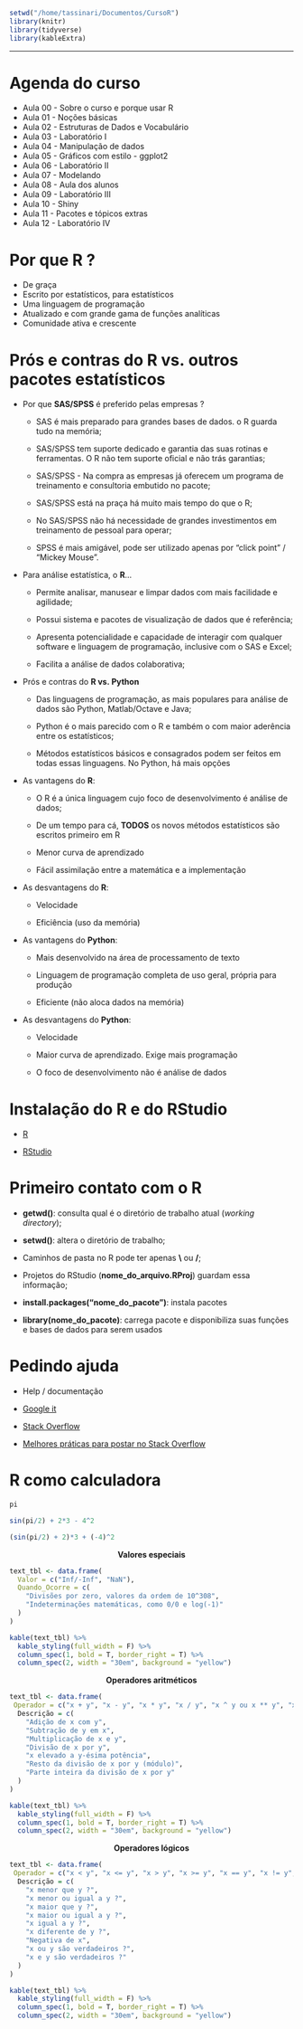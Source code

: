 
```r

setwd("/home/tassinari/Documentos/CursoR")
library(knitr)
library(tidyverse)
library(kableExtra)

```

---

# **Agenda do curso**

- Aula 00 - Sobre o curso e porque usar R
- Aula 01 - Noções básicas
- Aula 02 - Estruturas de Dados e Vocabulário
- Aula 03 - Laboratório I
- Aula 04 - Manipulação de dados
- Aula 05 - Gráficos com estilo - ggplot2
- Aula 06 - Laboratório II
- Aula 07 - Modelando
- Aula 08 - Aula dos alunos
- Aula 09 - Laboratório III
- Aula 10 - Shiny
- Aula 11 - Pacotes e tópicos extras
- Aula 12 - Laboratório IV


# **Por que R ?**

- De graça
- Escrito por estatísticos, para estatísticos
- Uma linguagem de programação
- Atualizado e com grande gama de funções analíticas
- Comunidade ativa e crescente

# **Prós e contras do R vs. outros pacotes estatísticos**

- Por que **SAS/SPSS** é preferido pelas empresas ?

    - SAS é mais preparado para grandes bases de dados. o R guarda tudo na memória;

    - SAS/SPSS tem suporte dedicado e garantia das suas rotinas e ferramentas. O R não tem suporte oficial e não trás garantias;
    
    - SAS/SPSS - Na compra as empresas já oferecem um programa de treinamento e consultoria embutido no pacote;

    - SAS/SPSS está na praça há muito mais tempo do que o R;
    
    - No SAS/SPSS não há necessidade de grandes investimentos em treinamento de pessoal para operar;
    
    - SPSS é mais amigável, pode ser utilizado apenas por "click point" / "Mickey Mouse".
    
- Para análise estatística, o **R**…

    - Permite analisar, manusear e limpar dados com mais facilidade e agilidade;
    
    - Possui sistema e pacotes de visualização de dados que é referência;
    
    - Apresenta potencialidade e capacidade de interagir com qualquer software e linguagem de programação, inclusive com o SAS e Excel;
    
    - Facilita a análise de dados colaborativa;
    
- Prós e contras do **R vs. Python**
    
    - Das linguagens de programação, as mais populares para análise de dados são Python, Matlab/Octave e Java;
    
    - Python é o mais parecido com o R e também o com maior aderência entre os estatísticos;
    
    - Métodos estatísticos básicos e consagrados podem ser feitos em todas essas linguagens. No Python, há mais opções
    
- As vantagens do **R**:

    - O R é a única linguagem cujo foco de desenvolvimento é análise de dados;
    
    -  De um tempo para cá, **TODOS** os novos métodos estatísticos são escritos primeiro em R
    
    - Menor curva de aprendizado
    
    - Fácil assimilação entre a matemática e a implementação

- As desvantagens do **R**:

    - Velocidade
    
    - Eficiência (uso da memória)
    
- As vantagens do **Python**:

    - Mais desenvolvido na área de processamento de texto
    
    - Linguagem de programação completa de uso geral, própria para produção
    
    - Eficiente (não aloca dados na memória)
    
- As desvantagens do **Python**:

    - Velocidade
    
    - Maior curva de aprendizado. Exige mais programação
    
    - O foco de desenvolvimento não é análise de dados

# **Instalação do R e do RStudio**


- [R](https://cran.r-project.org/)


- [RStudio](https://www.rstudio.com/)


# **Primeiro contato com o R**

- **getwd()**: consulta qual é o diretório de trabalho atual (*working directory*);

- **setwd()**: altera o diretório de trabalho;

- Caminhos de pasta no R pode ter apenas **\\** ou **/**;

- Projetos do RStudio (**nome_do_arquivo.RProj**) guardam essa informação;

- **install.packages("nome_do_pacote")**: instala pacotes

- **library(nome_do_pacote)**: carrega pacote e disponibiliza suas funções e bases de dados para serem usados


# **Pedindo ajuda**

- Help / documentação

- [Google it](http://lmgtfy.com/?q=logistic+regression+R)

- [Stack Overflow](https://stackoverflow.com/)

- [Melhores práticas para postar no Stack Overflow](https://stackoverflow.com/help/how-to-ask)


# **R como calculadora**


```r
pi

sin(pi/2) + 2*3 - 4^2

(sin(pi/2) + 2)*3 + (-4)^2

```

<center>**Valores especiais**</center>

```r

text_tbl <- data.frame(
  Valor = c("Inf/-Inf", "NaN"),
  Quando_Ocorre = c(
    "Divisões por zero, valores da ordem de 10^308",
    "Indeterminações matemáticas, como 0/0 e log(-1)"
  )
)

kable(text_tbl) %>%
  kable_styling(full_width = F) %>%
  column_spec(1, bold = T, border_right = T) %>%
  column_spec(2, width = "30em", background = "yellow")
```

<center>**Operadores aritméticos**</center>


```r

text_tbl <- data.frame(
 Operador = c("x + y", "x - y", "x * y", "x / y", "x ^ y ou x ** y", "x %% y", "x %/% y"),
  Descrição = c(
    "Adição de x com y",
    "Subtração de y em x",
    "Multiplicação de x e y",
    "Divisão de x por y",
    "x elevado a y-ésima potência",
    "Resto da divisão de x por y (módulo)",
    "Parte inteira da divisão de x por y"
  )
)

kable(text_tbl) %>%
  kable_styling(full_width = F) %>%
  column_spec(1, bold = T, border_right = T) %>%
  column_spec(2, width = "30em", background = "yellow")
```

<center>**Operadores lógicos**</center>


```r

text_tbl <- data.frame(
 Operador = c("x < y", "x <= y", "x > y", "x >= y", "x == y", "x != y", "!x", "x | y", "x & y"),
  Descrição = c(
    "x menor que y ?",
    "x menor ou igual a y ?",
    "x maior que y ?",
    "x maior ou igual a y ?",
    "x igual a y ?",
    "x diferente de y ?",
    "Negativa de x",
    "x ou y são verdadeiros ?",
    "x e y são verdadeiros ?"
  )
)

kable(text_tbl) %>%
  kable_styling(full_width = F) %>%
  column_spec(1, bold = T, border_right = T) %>%
  column_spec(2, width = "30em", background = "yellow")
```